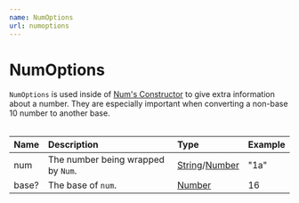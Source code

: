 ```yaml
---
name: NumOptions
url: numoptions
---
```

# NumOptions
`NumOptions` is used inside of [Num's Constructor](/docs/num#constructor) to give extra information about a number. They are especially important when converting a non-base 10 number to another base.
###### 
| Name | Description | Type | Example |
| :--- | :--- | :--- | :--- |
| num | The number being wrapped by `Num`. | [String](https://developer.mozilla.org/en-US/docs/Web/JavaScript/Reference/Global_Objects/String)/[Number](https://developer.mozilla.org/en-US/docs/Web/JavaScript/Reference/Global_Objects/Number) | "1a" |
| base? | The base of `num`. | [Number](https://developer.mozilla.org/en-US/docs/Web/JavaScript/Reference/Global_Objects/Number) | 16 |